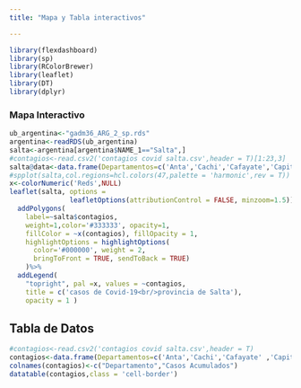 ---
title: "Mapa y Tabla interactivos"

---

```{r setup, include=FALSE}
library(flexdashboard)
library(sp)
library(RColorBrewer)
library(leaflet)
library(DT)
library(dplyr)
```

### Mapa Interactivo

```{r echo=FALSE}
ub_argentina<-"gadm36_ARG_2_sp.rds"
argentina<-readRDS(ub_argentina)
salta<-argentina[argentina$NAME_1=="Salta",]
#contagios<-read.csv2('contagios covid salta.csv',header = T)[1:23,3]
salta@data<-data.frame(Departamentos=c('Anta','Cachi','Cafayate','Capital','Cerrillos','Chicoana','Gral. Guemes','Gral. San Martín','Guachipas','Iruya','La Caldera','La Candelaria','La Poma','La Viña','Los Andes','Metan','Molinos','Oran','Rivadavia','Rosario de la Frontera','Rosario de Lerma','San Carlos','Santa Victoria'),contagios=c(3,0,2,169,11,4,32,306,0,3,12,0,0,4,8,2,0,117,5,0,11,0,1))
#spplot(salta,col.regions=hcl.colors(47,palette = 'harmonic',rev = T))
x<-colorNumeric('Reds',NULL)
leaflet(salta, options =
               leafletOptions(attributionControl = FALSE, minzoom=1.5)) %>%
  addPolygons(
    label=~salta$contagios,
    weight=1,color='#333333', opacity=1,
    fillColor = ~x(contagios), fillOpacity = 1,
    highlightOptions = highlightOptions(
      color='#000000', weight = 2,
      bringToFront = TRUE, sendToBack = TRUE)
    )%>%
  addLegend(
    "topright", pal =x, values = ~contagios,
    title = c('casos de Covid-19<br/>provincia de Salta'),
    opacity = 1 )
```

## Tabla de Datos

```{r echo=FALSE}
#contagios<-read.csv2('contagios covid salta.csv',header = T)
contagios<-data.frame(Departamentos=c('Anta','Cachi','Cafayate' ,'Capital','Cerrillos','Chicoana','Gral. Guemes','Gral. San Martín', 'Guachipas','Iruya','La Caldera','La Candelaria','La Poma','La Viña', 'Los Andes', 'Metan', 'Molinos', 'Oran', 'Rivadavia', 'Rosario de la Frontera','Rosario de Lerma','San Carlos','Santa Victoria', 'TOTAL') ,Casos = c(3,0,2,169,11,4,32,306,0,3,12,0,0,4,8,2,0,117,5,0,11,0,1,690))
colnames(contagios)<-c("Departamento","Casos Acumulados")
datatable(contagios,class = 'cell-border')
```

